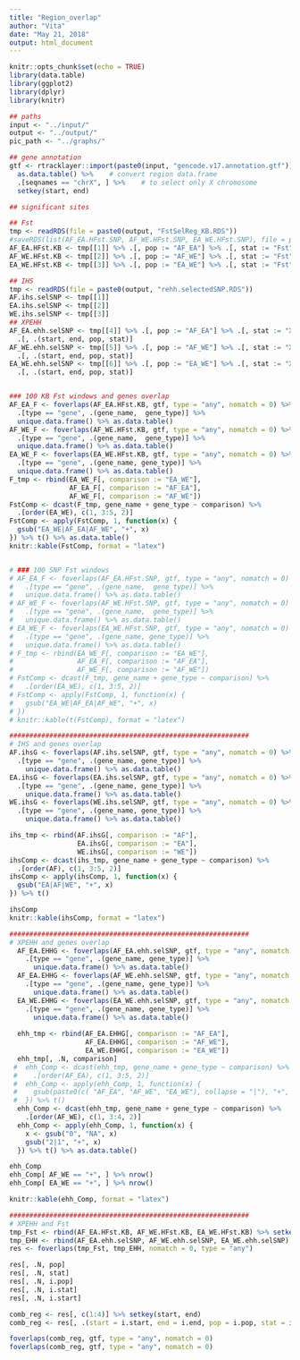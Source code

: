 ```yaml
---
title: "Region_overlap"
author: "Vita"
date: "May 21, 2018"
output: html_document
---
```


```r
knitr::opts_chunk$set(echo = TRUE)
library(data.table)
library(ggplot2)
library(dplyr)
library(knitr)
```


```r
## paths
input <- "../input/"
output <- "../output/"
pic_path <- "../graphs/"

## gene annotation
gtf <- rtracklayer::import(paste0(input, "gencode.v17.annotation.gtf")) %>% 
  as.data.table() %>%    # convert region data.frame
  .[seqnames == "chrX", ] %>%    # to select only X chromosome
  setkey(start, end)

## significant sites

## Fst
tmp <- readRDS(file = paste0(output, "FstSelReg_KB.RDS"))
#saveRDS(list(AF_EA.HFst.SNP, AF_WE.HFst.SNP, EA_WE.HFst.SNP), file = paste0(output, "FstSelReg_SNP.RDS")
AF_EA.HFst.KB <- tmp[[1]] %>% .[, pop := "AF_EA"] %>% .[, stat := "Fst"] 
AF_WE.HFst.KB <- tmp[[2]] %>% .[, pop := "AF_WE"] %>% .[, stat := "Fst"] 
EA_WE.HFst.KB <- tmp[[3]] %>% .[, pop := "EA_WE"] %>% .[, stat := "Fst"] 

## IHS
tmp <- readRDS(file = paste0(output, "rehh.selectedSNP.RDS"))
AF.ihs.selSNP <- tmp[[1]]
EA.ihs.selSNP <- tmp[[2]]
WE.ihs.selSNP <- tmp[[3]]
## XPEHH
AF_EA.ehh.selSNP <- tmp[[4]] %>% .[, pop := "AF_EA"] %>% .[, stat := "XPEHH"] %>% 
  .[, .(start, end, pop, stat)]
AF_WE.ehh.selSNP <- tmp[[5]] %>% .[, pop := "AF_WE"] %>% .[, stat := "XPEHH"] %>% 
  .[, .(start, end, pop, stat)]
EA_WE.ehh.selSNP <- tmp[[6]] %>% .[, pop := "EA_WE"] %>% .[, stat := "XPEHH"] %>% 
  .[, .(start, end, pop, stat)]



```


```r

### 100 KB Fst windows and genes overlap
AF_EA_F <- foverlaps(AF_EA.HFst.KB, gtf, type = "any", nomatch = 0) %>% 
  .[type == "gene", .(gene_name,  gene_type)] %>% 
  unique.data.frame() %>% as.data.table()
AF_WE_F <- foverlaps(AF_WE.HFst.KB, gtf, type = "any", nomatch = 0) %>% 
  .[type == "gene", .(gene_name,  gene_type)] %>% 
  unique.data.frame() %>% as.data.table()
EA_WE_F <- foverlaps(EA_WE.HFst.KB, gtf, type = "any", nomatch = 0) %>%
  .[type == "gene", .(gene_name, gene_type)] %>% 
  unique.data.frame() %>% as.data.table()
F_tmp <- rbind(EA_WE_F[, comparison := "EA_WE"], 
               AF_EA_F[, comparison := "AF_EA"], 
               AF_WE_F[, comparison := "AF_WE"])
FstComp <- dcast(F_tmp, gene_name + gene_type ~ comparison) %>%
  .[order(EA_WE), c(1, 3:5, 2)]
FstComp <- apply(FstComp, 1, function(x) {
  gsub("EA_WE|AF_EA|AF_WE", "+", x)
}) %>% t() %>% as.data.table()
knitr::kable(FstComp, format = "latex")


# ### 100 SNP Fst windows
# AF_EA_F <- foverlaps(AF_EA.HFst.SNP, gtf, type = "any", nomatch = 0) %>% 
#   .[type == "gene", .(gene_name,  gene_type)] %>% 
#   unique.data.frame() %>% as.data.table()
# AF_WE_F <- foverlaps(AF_WE.HFst.SNP, gtf, type = "any", nomatch = 0) %>% 
#   .[type == "gene", .(gene_name,  gene_type)] %>% 
#   unique.data.frame() %>% as.data.table()
# EA_WE_F <- foverlaps(EA_WE.HFst.SNP, gtf, type = "any", nomatch = 0) %>%
#   .[type == "gene", .(gene_name, gene_type)] %>% 
#   unique.data.frame() %>% as.data.table()
# F_tmp <- rbind(EA_WE_F[, comparison := "EA_WE"], 
#                AF_EA_F[, comparison := "AF_EA"], 
#                AF_WE_F[, comparison := "AF_WE"])
# FstComp <- dcast(F_tmp, gene_name + gene_type ~ comparison) %>%
#   .[order(EA_WE), c(1, 3:5, 2)]
# FstComp <- apply(FstComp, 1, function(x) {
#   gsub("EA_WE|AF_EA|AF_WE", "+", x)
# })
# knitr::kable(t(FstComp), format = "latex")

############################################################
# IHS and genes overlap
AF.ihsG <- foverlaps(AF.ihs.selSNP, gtf, type = "any", nomatch = 0) %>% 
  .[type == "gene", .(gene_name, gene_type)] %>%
    unique.data.frame() %>% as.data.table()
EA.ihsG <- foverlaps(EA.ihs.selSNP, gtf, type = "any", nomatch = 0) %>% 
  .[type == "gene", .(gene_name, gene_type)] %>%
    unique.data.frame() %>% as.data.table()
WE.ihsG <- foverlaps(WE.ihs.selSNP, gtf, type = "any", nomatch = 0) %>% 
  .[type == "gene", .(gene_name, gene_type)] %>%
    unique.data.frame() %>% as.data.table()

ihs_tmp <- rbind(AF.ihsG[, comparison := "AF"], 
                 EA.ihsG[, comparison := "EA"], 
                 WE.ihsG[, comparison := "WE"])
ihsComp <- dcast(ihs_tmp, gene_name + gene_type ~ comparison) %>%
  .[order(AF), c(1, 3:5, 2)]
ihsComp <- apply(ihsComp, 1, function(x) {
  gsub("EA|AF|WE", "+", x)
}) %>% t()

ihsComp
knitr::kable(ihsComp, format = "latex")

############################################################
# XPEHH and genes overlap
  AF_EA.EHHG <- foverlaps(AF_EA.ehh.selSNP, gtf, type = "any", nomatch = 0) %>% 
    .[type == "gene", .(gene_name, gene_type)] %>%
      unique.data.frame() %>% as.data.table()
  AF_EA.EHHG <- foverlaps(AF_WE.ehh.selSNP, gtf, type = "any", nomatch = 0) %>% 
    .[type == "gene", .(gene_name, gene_type)] %>%
      unique.data.frame() %>% as.data.table()
  EA_WE.EHHG <- foverlaps(EA_WE.ehh.selSNP, gtf, type = "any", nomatch = 0) %>% 
    .[type == "gene", .(gene_name, gene_type)] %>%
      unique.data.frame() %>% as.data.table()
  
  ehh_tmp <- rbind(AF_EA.EHHG[, comparison := "AF_EA"], 
                   AF_EA.EHHG[, comparison := "AF_WE"], 
                   EA_WE.EHHG[, comparison := "EA_WE"])
  ehh_tmp[, .N, comparison]
 #  ehh_Comp <- dcast(ehh_tmp, gene_name + gene_type ~ comparison) %>%
 #    .[order(AF_EA), c(1, 3:5, 2)]
 #  ehh_Comp <- apply(ehh_Comp, 1, function(x) {
 #    gsub(paste0(c( "AF_EA", "AF_WE", "EA_WE"), collapse = "|"), "+", x)
 #  }) %>% t()
  ehh_Comp <- dcast(ehh_tmp, gene_name + gene_type ~ comparison) %>%
    .[order(AF_WE), c(1, 3:4, 2)]
  ehh_Comp <- apply(ehh_Comp, 1, function(x) {
    x <- gsub("0", "NA", x)
    gsub("2|1", "+", x)
  }) %>% t() %>% as.data.table()

ehh_Comp
ehh_Comp[ AF_WE == "+", ] %>% nrow()
ehh_Comp[ EA_WE == "+", ] %>% nrow()

knitr::kable(ehh_Comp, format = "latex")

############################################################
# XPEHH and Fst
tmp_Fst <- rbind(AF_EA.HFst.KB, AF_WE.HFst.KB, EA_WE.HFst.KB) %>% setkey(start, end)
tmp_EHH <- rbind(AF_EA.ehh.selSNP, AF_WE.ehh.selSNP, EA_WE.ehh.selSNP) %>% setkey(start, end)
res <- foverlaps(tmp_Fst, tmp_EHH, nomatch = 0, type = "any") 

res[, .N, pop]
res[, .N, stat]
res[, .N, i.pop]
res[, .N, i.stat]
res[, .N, i.start]

comb_reg <- res[, c(1:4)] %>% setkey(start, end)
comb_reg <- res[, .(start = i.start, end = i.end, pop = i.pop, stat = i.stat)] %>% setkey(start, end)

foverlaps(comb_reg, gtf, type = "any", nomatch = 0)
foverlaps(comb_reg, gtf, type = "any", nomatch = 0)

```

